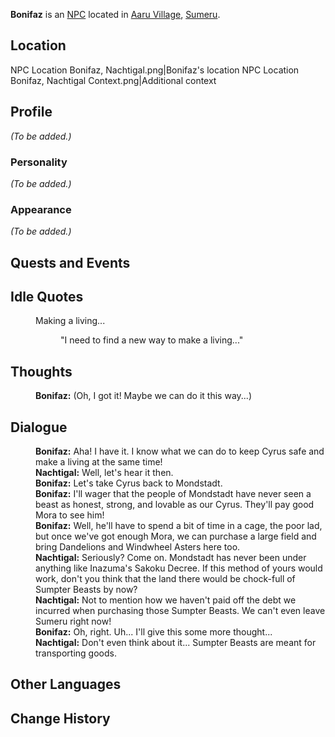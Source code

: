 {{Meta
<!-- Remove this template after adding the missing info -->
|missing_NPC_profile  = yes
}}
{{Character Infobox
|type             = NPC <!-- NPC, Quest NPC, or Event NPC -->
|image            = NPC Bonifaz.png
|realname         = <!-- Optional, if different from in-game name -->
|deceased         = <!-- Past (for deceased prior to events of the game) or free response -->
|region           = Mondstadt
|location         = Sumeru
|affiliation      = 
|title            = Merchant

|ancestry         = <!-- Clan/family -->
|father           = 
|mother           = 
|spouse           = 
|sibling          = 
|child            = 
|relative         = 

|voiceEN          = 
|voiceCN          = 
|voiceJP          = 
|dialoguereward   = 
}}
'''Bonifaz''' is an [[NPC]] located in [[Aaru Village]], [[Sumeru]].

==Location==
<gallery hideaddbutton="true" captionalign="center">
NPC Location Bonifaz, Nachtigal.png|Bonifaz's location
NPC Location Bonifaz, Nachtigal Context.png|Additional context
</gallery>

==Profile==
<!--Detailed story/lore information goes here.-->
''(To be added.)''

===Personality===
''(To be added.)''

===Appearance===
<!--Keep appearance section short and concise. Limit to 2 paragraphs with 3-4 sentences each.-->
''(To be added.)''

==Quests and Events==
{{Quests and Events}}

==Idle Quotes==
{{Dialogue start}}
: {{DIcon|Idle}} Making a living...
:: {{A|VO Bonifaz 01.ogg}} "I need to find a new way to make a living..."
{{Dialogue end}}

==Thoughts==
{{All Schemes to Know Explanation|name=Bonifaz}}
{{Dialogue start}}
:{{A|VO Bonifaz All Schemes to Know 01.ogg}} '''Bonifaz:''' (Oh, I got it! Maybe we can do it this way...)
{{Dialogue end}}

==Dialogue==
{{Dialogue start}}
:'''Bonifaz:''' Aha! I have it. I know what we can do to keep Cyrus safe and make a living at the same time!
:'''Nachtigal:''' Well, let's hear it then.
:'''Bonifaz:''' Let's take Cyrus back to Mondstadt.
:'''Bonifaz:''' I'll wager that the people of Mondstadt have never seen a beast as honest, strong, and lovable as our Cyrus. They'll pay good Mora to see him!
:'''Bonifaz:''' Well, he'll have to spend a bit of time in a cage, the poor lad, but once we've got enough Mora, we can purchase a large field and bring Dandelions and Windwheel Asters here too.
:'''Nachtigal:''' Seriously? Come on. Mondstadt has never been under anything like Inazuma's Sakoku Decree. If this method of yours would work, don't you think that the land there would be chock-full of Sumpter Beasts by now?
:'''Nachtigal:''' Not to mention how we haven't paid off the debt we incurred when purchasing those Sumpter Beasts. We can't even leave Sumeru right now!
:'''Bonifaz:''' Oh, right. Uh... I'll give this some more thought...
:'''Nachtigal:''' Don't even think about it... Sumpter Beasts are meant for transporting goods.
{{Dialogue end}}
<!--
==Event Dialogue==
===Event Name===
{{Dialogue start}}
:'''{{subst:PAGENAME}}:'''
{{Dialogue end}}

==Trivia==
* 
-->

==Other Languages==
{{Other Languages
|default_hidden = 1
|en      = Bonifaz
|zhs     = 博尼法兹
|zhs_rm  = Bónífǎzī
|zht     = 博尼法茲
|zht_rm  = Bónífǎzī
|ja      = ボニファズ
|ja_rm   = Bonifazu
|ko      = 보니파츠
|ko_rm   = Bonipacheu
|es      = Bonifaz
|fr      = Bonifaz
|ru      = Бонифаций
|th      = Bonifaz
|vi      = Bonifaz
|de      = Bonifaz
|id      = Bonifaz
|pt      = Bonifaz
|tr      = Bonifaz
|it      = Bonifaz
}}

==Change History==
{{Change History|3.1}}
<!--
==References==
{{Reflist}}
-->
